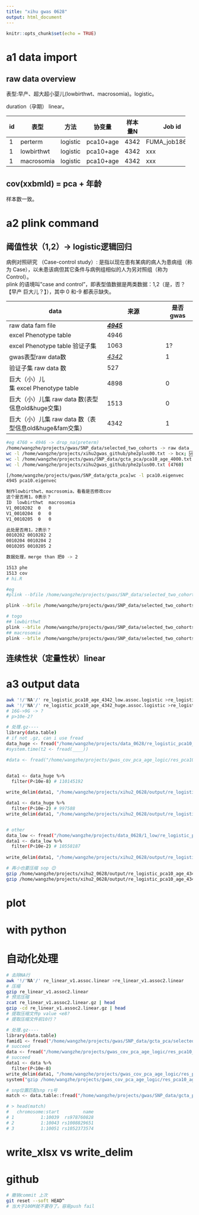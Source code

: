 ```yaml
---
title: "xihu gwas 0628"
output: html_document
---
```


```r
knitr::opts_chunk$set(echo = TRUE)
```

# a1 data import

## raw data overview

表型:早产、超大超小婴儿(lowbirthwt、macrosomia)。logistic。

duration（孕期） linear。

+----+------------+----------+-----------+---------+----------------+----------------------------------------------+
| id | 表型       | 方法     | 协变量    | 样本量N | Job id         | gwas name                                    |
+====+============+==========+===========+=========+================+==============================================+
| 1  | perterm    | logistic | pca10+age | 4342    | FUMA_job186763 | res_pca10_age_4000.assoc_pvalue2.logistic.gz |
+----+------------+----------+-----------+---------+----------------+----------------------------------------------+
| 1  | lowbirthwt | logistic | pca10+age | 4342    | xxx            | xxx                                          |
+----+------------+----------+-----------+---------+----------------+----------------------------------------------+
| 1  | macrosomia | logistic | pca10+age | 4342    | xxx            | xxx                                          |
+----+------------+----------+-----------+---------+----------------+----------------------------------------------+

## cov(xxbmld) = pca + 年龄

样本数一致。

# a2 plink command

## 阈值性状（1,2）-\> logistic逻辑回归

病例对照研究 （Case-control study）: 是指以现在患有某病的病人为患病组（称为 Case），以未患该病但其它条件与病例组相似的人为另对照组（称为 Control）。\
plink 的语境叫"case and control"，即表型值数据是两类数据：1,2（是，否？【早产 巨大儿？】），其中 0 和-9 都表示缺失。

| data                           | 来源              | 是否gwas |
|--------------------------------|-------------------|----------|
| raw data fam file              | [***4945***]{.ul} |          |
| excel Phenotype table          | 4946              |          |
| excel Phenotype table 验证子集 | 1063              | 1?       |
| gwas表型raw data数             | [*4342*]{.ul}     | 1        |
| 验证子集 raw data 数           | 527               |          |
| 巨大（小）儿集 excel Phenotype table           | 4898               |    0      |
| 巨大（小）儿集 raw data 数(表型信息old&huge交集)           | 1513               |     0     |
| 巨大（小）儿集 raw data 数（表型信息old&huge&fam交集）           | 4342               |    1      |




```bash
#eg 4760 = 4946 -> drop_na(preterm)
/home/wangzhe/projects/gwas/SNP_data/selected_two_cohorts -> raw data
wc -l /home/wangzhe/projects/xihu2gwas_github/phe2plus00.txt -> bcx; 🆚 （row 4760）
wc -l /home/wangzhe/projects/gwas/SNP_data/gcta_pca/pca10_age_4000.txt -> cov 🆚 （row 4342）
wc -l /home/wangzhe/projects/xihu2gwas_github/phe2plus00.txt (4760)

[/home/wangzhe/projects/gwas/SNP_data/gcta_pca]wc -l pca10.eigenvec
4945 pca10.eigenvec

制作lowbirthwt、macrosomia，看看是否修改cov
这个是否用1，0表示？
ID	lowbirthwt	macrosomia
V1_0010202	0	0
V1_0010204	0	0
V1_0010205	0	0

此处是否用1，2表示？
0010202 0010202 2
0010204 0010204 2
0010205 0010205 2

数据处理，merge than 把0 -> 2

1513 phe
1513 cov
# hi.R


```

```bash
#eg
#plink --bfile /home/wangzhe/projects/gwas/SNP_data/selected_two_cohorts --pheno /home/wangzhe/projects/github_star/GWA_tutorial/phe2.txt --logistic --covar /home/wangzhe/projects/gwas/SNP_data/gcta_pca/pca10_age_4000.txt --out res_pca10_age_4000xxx --allow-no-sex

plink --bfile /home/wangzhe/projects/gwas/SNP_data/selected_two_cohorts --pheno /home/wangzhe/projects/xihu2gwas_github/phe2plus00.txt --logistic --covar /home/wangzhe/projects/gwas/SNP_data/gcta_pca/pca10_age_4000.txt --out re_logistic --allow-no-sex

# togo
## lowbirthwt
plink --bfile /home/wangzhe/projects/gwas/SNP_data/selected_two_cohorts --pheno /home/wangzhe/projects/xihu2_0628/data/phe_sma.txt --logistic --covar /home/wangzhe/projects/xihu2_0628/data/pca10_age_4342.txt --out re_logistic_pca10_age_4342_low --allow-no-sex
## macrosomia
plink --bfile /home/wangzhe/projects/gwas/SNP_data/selected_two_cohorts --pheno /home/wangzhe/projects/xihu2_0628/data/phe_huge.txt --logistic --covar /home/wangzhe/projects/xihu2_0628/data/pca10_age_4342.txt --out re_logistic_pca10_age_4342_huge --allow-no-sex

```

## 连续性状（定量性状）linear

# a3 output data
```bash
awk '!/'NA'/' re_logistic_pca10_age_4342_low.assoc.logistic >re_logistic_pca10_age_4342_low.assoc_NA.logistic
awk '!/'NA'/' re_logistic_pca10_age_4342_huge.assoc.logistic >re_logistic_pca10_age_4342_huge.assoc_NA.logistic
# 16G->9G -> ?
# p>10e-2? 

# 处理.gz----
library(data.table)
# if not .gz, can i use fread
data_huge <- fread("/home/wangzhe/projects/data_0628/re_logistic_pca10_age_4342_huge.assoc_NA.logistic") 
#system.time(t2 <- fread(____))

#data <- fread("/home/wangzhe/projects/gwas_cov_pca_age_logic/res_pca10_age_4000.assoc2.logistic.gz") #donot view big file  


data1 <- data_huge %>% 
  filter(P<10e-8) # 110145192
  
write_delim(data1, "/home/wangzhe/projects/xihu2_0628/output/re_logistic_pca10_age_4342_huge.assoc_e-8.logistic",col_names = T) # 注意保存文件的分隔符是？

data1 <- data_huge %>% 
  filter(P<10e-2) # 997588
write_delim(data1, "/home/wangzhe/projects/xihu2_0628/output/re_logistic_pca10_age_4342_huge.assoc_e-2.logistic",col_names = T) # 注意保存文件的分隔符是？


# other
data_low <- fread("/home/wangzhe/projects/data_0628/1_low/re_logistic_pca10_age_4342_low.assoc_NA.logistic") 
data1 <- data_low %>% 
  filter(P<10e-2) # 10558187
  
write_delim(data1, "/home/wangzhe/projects/xihu2_0628/output/re_logistic_pca10_age_4342_low.assoc_e-2.logistic",col_names = T) # 注意保存文件的分隔符是？

# 再小也要压缩 sop 😊
gzip /home/wangzhe/projects/xihu2_0628/output/re_logistic_pca10_age_4342_low.assoc_e-2.logistic
gzip /home/wangzhe/projects/xihu2_0628/output/re_logistic_pca10_age_4342_huge.assoc_e-2.logistic


```

# plot

# with python

# 自动化处理
```bash
# 去除NA行
awk '!/'NA'/' re_linear_v1.assoc.linear >re_linear_v1.assoc2.linear
# 压缩
gzip re_linear_v1.assoc2.linear
# 预览压缩
zcat re_linear_v1.assoc2.linear.gz | head
gzip -cd re_linear_v1.assoc2.linear.gz | head
# 提取压缩文件p value <e8?
# 提取压缩文件前10行？

# 处理.gz----
library(data.table)
famid1 <- fread("/home/wangzhe/projects/gwas/SNP_data/gcta_pca/selected_two_cohorts.fam.gz")
# succeed
data <- fread("/home/wangzhe/projects/gwas_cov_pca_age_logic/res_pca10_age_4000.assoc2.logistic.gz") #donot view big file  
# succeed
data1 <- data %>% 
  filter(P<10e-8)
write_delim(data1, "/home/wangzhe/projects/gwas_cov_pca_age_logic/res_pca10_age_4000.assoc_pvalue8.logistic",col_names = T) # 注意保存文件的分隔符
system("gzip /home/wangzhe/projects/gwas_cov_pca_age_logic/res_pca10_age_4000.assoc_pvalue8.logistic")

# snp位置匹配snp rs号
match <- data.table::fread("/home/wangzhe/projects/gwas/SNP_data/gcta_pca/snp150_hg19.txt.gz", header = T, data.table=F, check.names = F,sep = "\t" )

# > head(match)
#   chromosome:start         name
# 1          1:10039  rs978760828
# 2          1:10043 rs1008829651
# 3          1:10051 rs1052373574
```
# write_xlsx vs write_delim

# github
```bash
# 撤销commit 上次
git reset --soft HEAD^
# 当大于100M就不要存了。容易push fail
```


